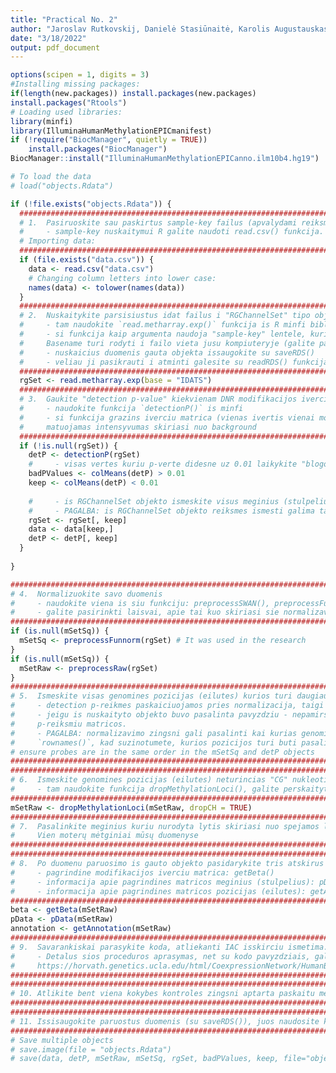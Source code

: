 ```yaml
---
title: "Practical No. 2"
author: "Jaroslav Rutkovskij, Danielė Stasiūnaitė, Karolis Augustauskas (JDK)"
date: "3/18/2022"
output: pdf_document
---
```

```r
options(scipen = 1, digits = 3)
#Installing missing packages:
if(length(new.packages)) install.packages(new.packages)
install.packages("Rtools")
# Loading used libraries:
library(minfi)
library(IlluminaHumanMethylationEPICmanifest)
if (!require("BiocManager", quietly = TRUE))
    install.packages("BiocManager")
BiocManager::install("IlluminaHumanMethylationEPICanno.ilm10b4.hg19")
```

```r
# To load the data
# load("objects.Rdata")
```

```r
if (!file.exists("objects.Rdata")) {
  ################################################################################################
  # 1.  Pasiruoskite sau paskirtus sample-key failus (apvalydami reiksmes, panasiai kaip aptareme paskaitu metu)
  #     - sample-key nuskaitymui R galite naudoti read.csv() funkcija.
  # Importing data:
  ################################################################################################
  if (file.exists("data.csv")) {
    data <- read.csv("data.csv")
    # Changing column letters into lower case:
    names(data) <- tolower(names(data))
  }
  ################################################################################################
  # 2.  Nuskaitykite parsisiustus idat failus i "RGChannelSet" tipo objekta
  #     - tam naudokite `read.metharray.exp()` funkcija is R minfi bibliotekos
  #     - si funkcija kaip argumenta naudoja "sample-key" lentele, kurioje stulpelis
  #     Basename turi rodyti i failo vieta jusu kompiuteryje (galite paskaityti sios funkcijos help()).
  #     - nuskaicius duomenis gauta objekta issaugokite su saveRDS()
  #     - veliau ji pasikrauti i atminti galesite su readRDS() funkcija
  ################################################################################################
  rgSet <- read.metharray.exp(base = "IDATS")
  ################################################################################################
  # 3.  Gaukite "detection p-value" kiekvienam DNR modifikacijos iverciui
  #     - naudokite funkcija `detectionP()` is minfi
  #     - si funkcija grazins iverciu matrica (vienas ivertis vienai modifikacijos reiksmei) parodanti ar
  #     matuojamas intensyvumas skiriasi nuo background
  ################################################################################################
  if (!is.null(rgSet)) {
    detP <- detectionP(rgSet)
    #     - visas vertes kuriu p-verte didesne uz 0.01 laikykite "blogomis"
    badPValues <- colMeans(detP) > 0.01
    keep <- colMeans(detP) < 0.01
    
    #     - is RGChannelSet objekto ismeskite visus meginius (stulpelius) kurie turi daugiau nei 1% "blogu" detection p reiksmiu.
    #     - PAGALBA: is RGChannelSet objekto reiksmes ismesti galima taip, kaip ir is matricos: `myData[,-1]` - ismestu pirma megini (stulpeli)
    rgSet <- rgSet[, keep]
    data <- data[keep,]
    detP <- detP[, keep]
  }
  
}
```

```r
####################################################################################################
# 4.  Normalizuokite savo duomenis
#     - naudokite viena is siu funkciju: preprocessSWAN(), preprocessFunnorm() or preproccessIllumina() is "minfi" bibliotekos.
#     - galite pasirinkti laisvai, apie tai kuo skiriasi sie normalizavimo budai galite pasiskaityti siu funkciju help() dokumentacijoje.
####################################################################################################
if (is.null(mSetSq)) {
  mSetSq <- preprocessFunnorm(rgSet) # It was used in the research
}
if (is.null(mSetSq)) {
  mSetRaw <- preprocessRaw(rgSet)
}
####################################################################################################
# 5.  Ismeskite visas genomines pozicijas (eilutes) kurios turi daugiau nei 1% "blogu" detection p reiksmiu
#     - detection p-reikmes paskaiciuojamos pries normalizacija, taigi naudokite pries tai paskaiciuota p-reiksmiu matrica.
#     - jeigu is nuskaityto objekto buvo pasalinta pavyzdziu - nepamirskiti pries atliekant si zingsni ju pasalinti ir is detection
#     p-reiksmiu matricos.
#     - PAGALBA: normalizavimo zingsni gali pasalinti kai kurias genomines pozicijas (eilutes) is nuskaityto objekto, todel naudokite
#     `rownames()`, kad suzinotumete, kurios pozicijos turi buti pasalintos.
# ensure probes are in the same order in the mSetSq and detP objects
####################################################################################################
####################################################################################################
# 6.  Ismeskite genomines pozicijas (eilutes) neturincias "CG" nukleotidu poros (CH) arba esancias salia DNR polimorfizmu
#     - tam naudokite funkcija dropMethylationLoci(), galite perskaityti jos help().
####################################################################################################
mSetRaw <- dropMethylationLoci(mSetRaw, dropCH = TRUE)
####################################################################################################
# 7.  Pasalinkite meginius kuriu nurodyta lytis skiriasi nuo spejamos lyties (spejimus galite gauti su funkcija getSex()).
#     Vien moterų mėtginiai mūsų duomenyse
####################################################################################################
####################################################################################################
# 8.  Po duomenu paruosimo is gauto objekto pasidarykite tris atskirus objektus:
#     - pagrindine modifikacijos iverciu matrica: getBeta()
#     - informacija apie pagrindines matricos meginius (stulpelius): pData()
#     - informacija apie pagrindines matricos pozicijas (eilutes): getAnnotation()
####################################################################################################
beta <- getBeta(mSetRaw)
pData <- pData(mSetRaw)
annotation <- getAnnotation(mSetRaw)
####################################################################################################
# 9.  Savarankiskai parasykite koda, atliekanti IAC isskirciu ismetima.
#     - Detalus sios proceduros aprasymas, net su kodo pavyzdziais, gali buti rastas cia:
#     https://horvath.genetics.ucla.edu/html/CoexpressionNetwork/HumanBrainTranscriptome/Identification%20and%20Removal%20of%20Outlier%20Samples.pdf)
####################################################################################################
####################################################################################################
# 10. Atlikite bent viena kokybes kontroles zingsni aptarta paskaitu metu, arba susigalvota savo paties (zinoma galite atlikti ir daugiau nei viena).
####################################################################################################
####################################################################################################
# 11. Issisaugokite paruostus duomenis (su saveRDS()), juos naudosite kitose uzduotyse
####################################################################################################
# Save multiple objects
# save.image(file = "objects.Rdata")
# save(data, detP, mSetRaw, mSetSq, rgSet, badPValues, keep, file="objects.Rdata")
```
